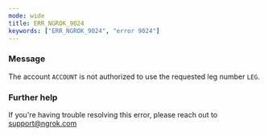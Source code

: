 ```yaml
---
mode: wide
title: ERR_NGROK_9024
keywords: ["ERR_NGROK_9024", "error 9024"]
---
```



### Message

The account `ACCOUNT` is not authorized to use the requested leg number `LEG`.

<ErrorDetails />

### Further help

If you're having trouble resolving this error, please reach out to [support@ngrok.com](mailto:support@ngrok.com?subject=Help%20with%20ERR_NGROK_9024)
